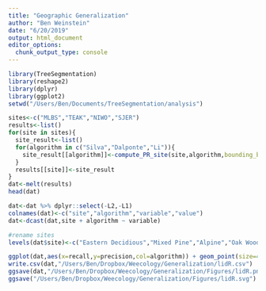 ```yaml
---
title: "Geographic Generalization"
author: "Ben Weinstein"
date: "6/20/2019"
output: html_document
editor_options: 
  chunk_output_type: console
---
```


```r
library(TreeSegmentation)
library(reshape2)
library(dplyr)
library(ggplot2)
setwd("/Users/Ben/Documents/TreeSegmentation/analysis")
```

```r
sites<-c("MLBS","TEAK","NIWO","SJER")
results<-list()
for(site in sites){
  site_result<-list()
  for(algorithm in c("Silva","Dalponte","Li")){
    site_result[[algorithm]]<-compute_PR_site(site,algorithm,bounding_box=TRUE)
  }
  results[[site]]<-site_result
}
dat<-melt(results)
head(dat)
```

```r
dat<-dat %>% dplyr::select(-L2,-L1)
colnames(dat)<-c("site","algorithm","variable","value")
dat<-dcast(dat,site + algorithm ~ variable)

#rename sites
levels(dat$site)<-c("Eastern Decidious","Mixed Pine","Alpine","Oak Woodland")

ggplot(dat,aes(x=recall,y=precision,col=algorithm)) + geom_point(size=4) + facet_wrap(~site) + xlim(0,0.55) + ylim(0,0.55) + theme_bw() + labs(col="Algorithm")
write.csv(dat,"/Users/Ben/Dropbox/Weecology/Generalization/lidR.csv")
ggsave(dat,"/Users/Ben/Dropbox/Weecology/Generalization/Figures/lidR.png")
ggsave("/Users/Ben/Dropbox/Weecology/Generalization/Figures/lidR.svg")
```

